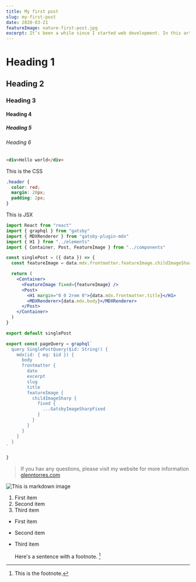 ```yaml
---
title: My first post
slug: my-first-post
date: 2020-03-21
featureImage: nature-first-post.jpg
excerpt: It’s been a while since I started web development. In this article, I will explain how I started coding, from making a single basic component to complex components, breaking complex code into a single piece of components to render a single file into the browser and other stuff.
---
```


# Heading 1

## Heading 2

### Heading 3

#### Heading 4

##### Heading 5

###### Heading 6

```html
<div>Hello world</div>
```

This is the CSS

```css
.header {
  color: red;
  margin: 20px;
  padding: 2px;
}
```

This is JSX

```jsx
import React from "react"
import { graphql } from "gatsby"
import { MDXRenderer } from "gatsby-plugin-mdx"
import { H1 } from "../elements"
import { Container, Post, FeatureImage } from "../components"

const singlePost = ({ data }) => {
  const featureImage = data.mdx.frontmatter.featureImage.childImageSharp.fixed

  return (
    <Container>
      <FeatureImage fixed={featureImage} />
      <Post>
        <H1 margin="0 0 2rem 0">{data.mdx.frontmatter.title}</H1>
        <MDXRenderer>{data.mdx.body}</MDXRenderer>
      </Post>
    </Container>
  )
}

export default singlePost

export const pageQuery = graphql`
  query SinglePostQuery($id: String!) {
    mdx(id: { eq: $id }) {
      body
      frontmatter {
        date
        excerpt
        slug
        title
        featureImage {
          childImageSharp {
            fixed {
              ...GatsbyImageSharpFixed
            }
          }
        }
      }
    }
  }
`

}
```

> If you hav any questions, please visit my website for more information
> [glenntorres.com](https://glennptorres.netlify.app/)

![This is markdown image](nature-first-post.jpg)

1. First item
2. Second item
3. Third item

- First item
- Second item
- Third item

  Here's a sentence with a footnote. [^1]

[^1]: This is the footnote.
